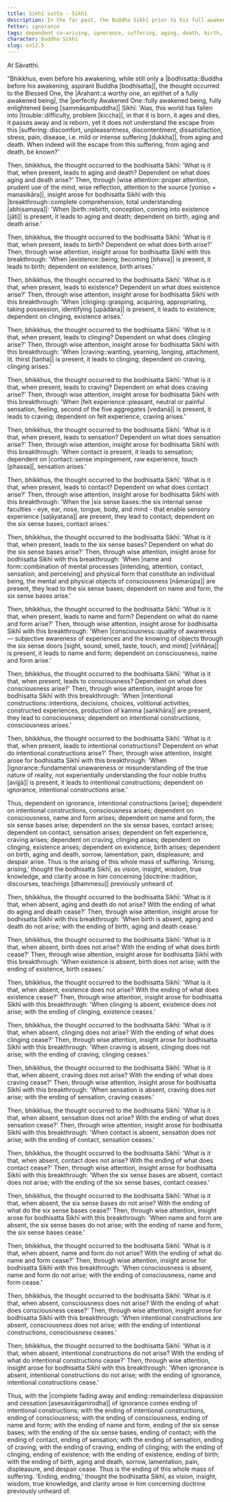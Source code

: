 ```yaml
---
title: Sikhī sutta - Sikhī
description: In the far past, the Buddha Sikhī prior to his full awakening reflects on how the world has fallen into trouble and discovers the escape from suffering through wise attention and insight into dependent co-arising.
fetter: ignorance
tags: dependent co-arising, ignorance, suffering, aging, death, birth, existence, clinging, craving, sensation, feeling, contact, six sense bases, name and form, consciousness, intentional constructions, sn, sn12-21, sn12
character: Buddha Sikhī
slug: sn12.5
---
```


At Sāvatthi.

"Bhikkhus, even before his awakening, while still only a |bodhisatta::Buddha before his awakening, aspirant Buddha [bodhisatta]|, the thought occurred to the Blessed One, the |Arahant::a worthy one, an epithet of a fully awakened being|, the |perfectly Awakened One::fully awakened being, fully enlightened being [sammāsambuddha]| Sikhī: 'Alas, this world has fallen into |trouble::difficulty, problem [kiccha]|, in that it is born, it ages and dies, it passes away and is reborn, yet it does not understand the escape from this |suffering::discomfort, unpleasantness, discontentment, dissatisfaction, stress, pain, disease, i.e. mild or intense suffering [dukkha]|, from aging and death. When indeed will the escape from this suffering, from aging and death, be known?'

Then, bhikkhus, the thought occurred to the bodhisatta Sikhī: 'What is it that, when present, leads to aging and death? Dependent on what does aging and death arise?' Then, through |wise attention::proper attention, prudent use of the mind, wise reflection, attention to the source [yoniso + manasikāra]|, insight arose for bodhisatta Sikhī with this |breakthrough::complete comprehension, total understanding [abhisamaya]|: 'When |birth::rebirth, conception, coming into existence [jāti]| is present, it leads to aging and death; dependent on birth, aging and death arise.'

Then, bhikkhus, the thought occurred to the bodhisatta Sikhī: 'What is it that, when present, leads to birth? Dependent on what does birth arise?' Then, through wise attention, insight arose for bodhisatta Sikhī with this breakthrough: 'When |existence::being, becoming [bhava]| is present, it leads to birth; dependent on existence, birth arises.'

Then, bhikkhus, the thought occurred to the bodhisatta Sikhī: 'What is it that, when present, leads to existence? Dependent on what does existence arise?' Then, through wise attention, insight arose for bodhisatta Sikhī with this breakthrough: 'When |clinging::grasping, acquiring, appropriating, taking possession, identifying [upādāna]| is present, it leads to existence; dependent on clinging, existence arises.'

Then, bhikkhus, the thought occurred to the bodhisatta Sikhī: 'What is it that, when present, leads to clinging? Dependent on what does clinging arise?' Then, through wise attention, insight arose for bodhisatta Sikhī with this breakthrough: 'When |craving::wanting, yearning, longing, attachment, lit. thirst [taṇha]| is present, it leads to clinging; dependent on craving, clinging arises.'

Then, bhikkhus, the thought occurred to the bodhisatta Sikhī: 'What is it that, when present, leads to craving? Dependent on what does craving arise?' Then, through wise attention, insight arose for bodhisatta Sikhī with this breakthrough: 'When |felt experience::pleasant, neutral or painful sensation, feeling, second of the five aggregates [vedanā]| is present, it leads to craving; dependent on felt experience, craving arises.'

Then, bhikkhus, the thought occurred to the bodhisatta Sikhī: 'What is it that, when present, leads to sensation? Dependent on what does sensation arise?' Then, through wise attention, insight arose for bodhisatta Sikhī with this breakthrough: 'When contact is present, it leads to sensation; dependent on |contact::sense impingement, raw experience, touch [phassa]|, sensation arises.'

Then, bhikkhus, the thought occurred to the bodhisatta Sikhī: 'What is it that, when present, leads to contact? Dependent on what does contact arise?' Then, through wise attention, insight arose for bodhisatta Sikhī with this breakthrough: 'When the |six sense bases::the six internal sense faculties - eye, ear, nose, tongue, body, and mind - that enable sensory experience [saḷāyatana]| are present, they lead to contact; dependent on the six sense bases, contact arises.'

Then, bhikkhus, the thought occurred to the bodhisatta Sikhī: 'What is it that, when present, leads to the six sense bases? Dependent on what do the six sense bases arise?' Then, through wise attention, insight arose for bodhisatta Sikhī with this breakthrough: 'When |name and form::combination of mental processes [intending, attention, contact, sensation, and perceiving] and physical form that constitute an individual being, the mental and physical objects of consciousness [nāmarūpa]| are present, they lead to the six sense bases; dependent on name and form, the six sense bases arise.'

Then, bhikkhus, the thought occurred to the bodhisatta Sikhī: 'What is it that, when present, leads to name and form? Dependent on what do name and form arise?' Then, through wise attention, insight arose for bodhisatta Sikhī with this breakthrough: 'When |consciousness::quality of awareness — subjective awareness of experiences and the knowing of objects through the six sense doors [sight, sound, smell, taste, touch, and mind] [viññāṇa]| is present, it leads to name and form; dependent on consciousness, name and form arise.'

Then, bhikkhus, the thought occurred to the bodhisatta Sikhī: 'What is it that, when present, leads to consciousness? Dependent on what does consciousness arise?' Then, through wise attention, insight arose for bodhisatta Sikhī with this breakthrough: 'When |intentional constructions::intentions, decisions, choices, volitional activities, constructed experiences, production of kamma [saṅkhāra]| are present, they lead to consciousness; dependent on intentional constructions, consciousness arises.'

Then, bhikkhus, the thought occurred to the bodhisatta Sikhī: 'What is it that, when present, leads to intentional constructions? Dependent on what do intentional constructions arise?' Then, through wise attention, insight arose for bodhisatta Sikhī with this breakthrough: 'When |ignorance::fundamental unawareness or misunderstanding of the true nature of reality, not experientially understanding the four noble truths [avijjā]| is present, it leads to intentional constructions; dependent on ignorance, intentional constructions arise.'

Thus, dependent on ignorance, intentional constructions [arise]; dependent on intentional constructions, consciousness arises; dependent on consciousness, name and form arises; dependent on name and form, the six sense bases arise; dependent on the six sense bases, contact arises; dependent on contact, sensation arises; dependent on felt experience, craving arises; dependent on craving, clinging arises; dependent on clinging, existence arises; dependent on existence, birth arises; dependent on birth, aging and death, sorrow, lamentation, pain, displeasure, and despair arise. Thus is the arising of this whole mass of suffering. 'Arising, arising,' thought the bodhisatta Sikhī, as vision, insight, wisdom, true knowledge, and clarity arose in him concerning |doctrine::tradition, discourses, teachings [dhammesu]| previously unheard of.

Then, bhikkhus, the thought occurred to the bodhisatta Sikhī: 'What is it that, when absent, aging and death do not arise? With the ending of what do aging and death cease?' Then, through wise attention, insight arose for bodhisatta Sikhī with this breakthrough: 'When birth is absent, aging and death do not arise; with the ending of birth, aging and death cease.'

Then, bhikkhus, the thought occurred to the bodhisatta Sikhī: 'What is it that, when absent, birth does not arise? With the ending of what does birth cease?' Then, through wise attention, insight arose for bodhisatta Sikhī with this breakthrough: 'When existence is absent, birth does not arise; with the ending of existence, birth ceases.'

Then, bhikkhus, the thought occurred to the bodhisatta Sikhī: 'What is it that, when absent, existence does not arise? With the ending of what does existence cease?' Then, through wise attention, insight arose for bodhisatta Sikhī with this breakthrough: 'When clinging is absent, existence does not arise; with the ending of clinging, existence ceases.'

Then, bhikkhus, the thought occurred to the bodhisatta Sikhī: 'What is it that, when absent, clinging does not arise? With the ending of what does clinging cease?' Then, through wise attention, insight arose for bodhisatta Sikhī with this breakthrough: 'When craving is absent, clinging does not arise; with the ending of craving, clinging ceases.'

Then, bhikkhus, the thought occurred to the bodhisatta Sikhī: 'What is it that, when absent, craving does not arise? With the ending of what does craving cease?' Then, through wise attention, insight arose for bodhisatta Sikhī with this breakthrough: 'When sensation is absent, craving does not arise; with the ending of sensation, craving ceases.'

Then, bhikkhus, the thought occurred to the bodhisatta Sikhī: 'What is it that, when absent, sensation does not arise? With the ending of what does sensation cease?' Then, through wise attention, insight arose for bodhisatta Sikhī with this breakthrough: 'When contact is absent, sensation does not arise; with the ending of contact, sensation ceases.'

Then, bhikkhus, the thought occurred to the bodhisatta Sikhī: 'What is it that, when absent, contact does not arise? With the ending of what does contact cease?' Then, through wise attention, insight arose for bodhisatta Sikhī with this breakthrough: 'When the six sense bases are absent, contact does not arise; with the ending of the six sense bases, contact ceases.'

Then, bhikkhus, the thought occurred to the bodhisatta Sikhī: 'What is it that, when absent, the six sense bases do not arise? With the ending of what do the six sense bases cease?' Then, through wise attention, insight arose for bodhisatta Sikhī with this breakthrough: 'When name and form are absent, the six sense bases do not arise; with the ending of name and form, the six sense bases cease.'

Then, bhikkhus, the thought occurred to the bodhisatta Sikhī: 'What is it that, when absent, name and form do not arise? With the ending of what do name and form cease?' Then, through wise attention, insight arose for bodhisatta Sikhī with this breakthrough: 'When consciousness is absent, name and form do not arise; with the ending of consciousness, name and form cease.'

Then, bhikkhus, the thought occurred to the bodhisatta Sikhī: 'What is it that, when absent, consciousness does not arise? With the ending of what does consciousness cease?' Then, through wise attention, insight arose for bodhisatta Sikhī with this breakthrough: 'When intentional constructions are absent, consciousness does not arise; with the ending of intentional constructions, consciousness ceases.'

Then, bhikkhus, the thought occurred to the bodhisatta Sikhī: 'What is it that, when absent, intentional constructions do not arise? With the ending of what do intentional constructions cease?' Then, through wise attention, insight arose for bodhisatta Sikhī with this breakthrough: 'When ignorance is absent, intentional constructions do not arise; with the ending of ignorance, intentional constructions cease.'

Thus, with the |complete fading away and ending::remainderless dispassion and cessation [asesavirāganirodha]| of ignorance comes ending of intentional constructions; with the ending of intentional constructions, ending of consciousness; with the ending of consciousness, ending of name and form; with the ending of name and form, ending of the six sense bases; with the ending of the six sense bases, ending of contact; with the ending of contact, ending of sensation; with the ending of sensation, ending of craving; with the ending of craving, ending of clinging; with the ending of clinging, ending of existence; with the ending of existence, ending of birth; with the ending of birth, aging and death, sorrow, lamentation, pain, displeasure, and despair cease. Thus is the ending of this whole mass of suffering. 'Ending, ending,' thought the bodhisatta Sikhī, as vision, insight, wisdom, true knowledge, and clarity arose in him concerning doctrine previously unheard of.